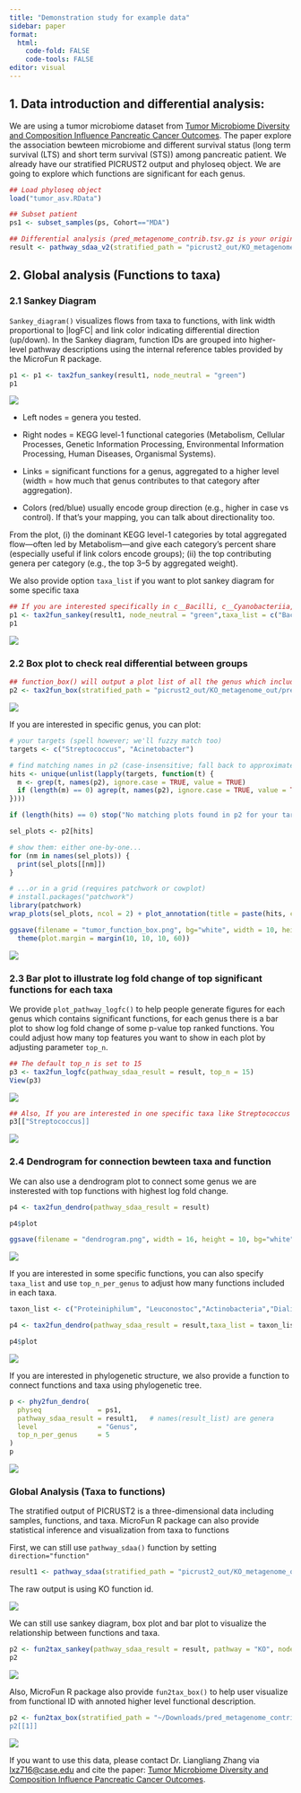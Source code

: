 ```yaml
---
title: "Demonstration study for example data"
sidebar: paper
format: 
  html:
    code-fold: FALSE
    code-tools: FALSE
editor: visual
---
```


## 1. Data introduction and differential analysis:

We are using a tumor microbiome dataset from [Tumor Microbiome Diversity and Composition Influence Pancreatic Cancer Outcomes](https://www.cell.com/cell/fulltext/S0092-8674(19)30773-1). The paper explore the association bewteen microbiome and different survival status (long term survival (LTS) and short term survival (STS)) among pancreatic patient. We already have our stratified PICRUST2 output and phyloseq object. We are going to explore which functions are significant for each genus.

``` r
## Load phyloseq object
load("tumor_asv.RData")

## Subset patient
ps1 <- subset_samples(ps, Cohort=="MDA")

## Differential analysis (pred_metagenome_contrib.tsv.gz is your original stratified output, ps1 is your phyloseq object, group is the response variable, the default taxonomy level is genus)
result <- pathway_sdaa_v2(stratified_path = "picrust2_out/KO_metagenome_out/pred_metagenome_contrib.tsv.gz", physeq = ps1, group = "group", direction = "taxa", p.adjust.method = "BH", taxon_level="Class")
```

## 2. Global analysis (Functions to taxa)

### 2.1 Sankey Diagram

`Sankey_diagram()` visualizes flows from taxa to functions, with link width proportional to \|logFC\| and link color indicating differential direction (up/down). In the Sankey diagram, function IDs are grouped into higher-level pathway descriptions using the internal reference tables provided by the MicroFun R package.

``` r
p1 <- p1 <- tax2fun_sankey(result1, node_neutral = "green")
p1
```

![](class_sankey.jpg){fig-align="center"}

-   Left nodes = genera you tested.

-   Right nodes = KEGG level-1 functional categories (Metabolism, Cellular Processes, Genetic Information Processing, Environmental Information Processing, Human Diseases, Organismal Systems).

-   Links = significant functions for a genus, aggregated to a higher level (width = how much that genus contributes to that category after aggregation).

-   Colors (red/blue) usually encode group direction (e.g., higher in case vs control). If that's your mapping, you can talk about directionality too.

From the plot, (i) the dominant KEGG level-1 categories by total aggregated flow---often led by Metabolism---and give each category's percent share (especially useful if link colors encode groups); (ii) the top contributing genera per category (e.g., the top 3--5 by aggregated weight).

We also provide option `taxa_list` if you want to plot sankey diagram for some specific taxa

``` r
## If you are interested specifically in c__Bacilli, c__Cyanobacteriia, c__Blastocatellia
p1 <- tax2fun_sankey(result1, node_neutral = "green",taxa_list = c("Bacilli", "Cyanobacteriia", "Blastocatellia"))
p1
```

![](subset_sankey.jpg){fig-align="center"}

### 2.2 Box plot to check real differential between groups

``` r
## function_box() will output a plot list of all the genus which include siginificant functions
p2 <- tax2fun_box(stratified_path = "picrust2_out/KO_metagenome_out/pred_metagenome_contrib.tsv.gz", pathway_sdaa_result = result, physeq = ps1, group = "group")
```

![](tumor_list.png){fig-align="center"}

If you are interested in specific genus, you can plot:

``` r
# your targets (spell however; we'll fuzzy match too)
targets <- c("Streptococcus", "Acinetobacter")

# find matching names in p2 (case-insensitive; fall back to approximate match)
hits <- unique(unlist(lapply(targets, function(t) {
  m <- grep(t, names(p2), ignore.case = TRUE, value = TRUE)
  if (length(m) == 0) agrep(t, names(p2), ignore.case = TRUE, value = TRUE, max.distance = 2) else m
})))

if (length(hits) == 0) stop("No matching plots found in p2 for your targets.")

sel_plots <- p2[hits]

# show them: either one-by-one...
for (nm in names(sel_plots)) {
  print(sel_plots[[nm]])
}

# ...or in a grid (requires patchwork or cowplot)
# install.packages("patchwork")
library(patchwork)
wrap_plots(sel_plots, ncol = 2) + plot_annotation(title = paste(hits, collapse = " | "))

ggsave(filename = "tumor_function_box.png", bg="white", width = 10, height = 8, dpi = 600)&
  theme(plot.margin = margin(10, 10, 10, 60))
```

![](function_Faecalibacterium.png){fig-align="center"}

### 2.3 Bar plot to illustrate log fold change of top significant functions for each taxa

We provide `plot_pathway_logfc()` to help people generate figures for each genus which contains significant functions, for each genus there is a bar plot to show log fold change of some p-value top ranked functions. You could adjust how many top features you want to show in each plot by adjusting parameter `top_n`.

``` r
## The default top_n is set to 15
p3 <- tax2fun_logfc(pathway_sdaa_result = result, top_n = 15)
View(p3)
```

![](logfc_list.jpg){fig-align="center"}

``` r
## Also, If you are interested in one specific taxa like Streptococcus
p3[["Streptococcus]]
```

![](fc_Faecalibacterium.png){fig-align="center"}

### 2.4 Dendrogram for connection bewteen taxa and function

We can also use a dendrogram plot to connect some genus we are insterested with top functions with highest log fold change.

``` r
p4 <- tax2fun_dendro(pathway_sdaa_result = result)

p4$plot

ggsave(filename = "dendrogram.png", width = 16, height = 10, bg="white", dpi = 600)
```

![](dendrogram.png){fig-align="center"}

If you are interested in some specific functions, you can also specify `taxa_list` and use `top_n_per_genus` to adjust how many functions included in each taxa.

``` r
taxon_list <- c("Proteiniphilum", "Leuconostoc","Actinobacteria","Dialister","Gordonia")

p4 <- tax2fun_dendro(pathway_sdaa_result = result,taxa_list = taxon_list, top_n_per_genus = 10)

p4$plot
```

![](dendrogram_subset.png){fig-align="center"}

If you are interested in phylogenetic structure, we also provide a function to connect functions and taxa using phylogenetic tree.

```r
p <- phy2fun_dendro(
  physeq              = ps1,
  pathway_sdaa_result = result1,   # names(result_list) are genera
  level               = "Genus",
  top_n_per_genus     = 5
)
p
```

![](dendrogram_phy.png)

### Global Analysis (Taxa to functions)

The stratified output of PICRUST2 is a three-dimensional data including samples, functions, and taxa. MicroFun R package can also provide statistical inference and visualization from taxa to functions

First, we can still use `pathway_sdaa()` function by setting `direction="function"`
```r
result1 <- pathway_sdaa(stratified_path = "picrust2_out/KO_metagenome_out/pred_metagenome_contrib.tsv.gz", physeq = ps1, group = "group", direction = "function", p.adjust.method ="BH",taxon_level="Class")
```
The raw output is using KO function id.

![](result_fun.jpg)

We can still use sankey diagram, box plot and bar plot to visualize the relationship between functions and taxa.

```r
p2 <- fun2tax_sankey(pathway_sdaa_result = result, pathway = "KO", node_neutral = "green")
p2
```

![](fun2tax.jpg)

Also, MicroFun R package also provide `fun2tax_box()` to help user visualize from functional ID with annoted higher level functional description.

```r
p2 <- fun2tax_box(stratified_path = "~/Downloads/pred_metagenome_contrib (3).tsv.gz", physeq = ps1, group = "group", pathway_sdaa_result = result_fun,taxon_level = "Class", pathway = "KO)
p2[[1]]
```

![](fun2tax_box.jpg)

If you want to use this data, please contact Dr. Liangliang Zhang via [lxz716\@case.edu](mailto:lxz716@case.edu){.email} and cite the paper: [Tumor Microbiome Diversity and Composition Influence Pancreatic Cancer Outcomes](https://www.cell.com/cell/fulltext/S0092-8674(19)30773-1).
